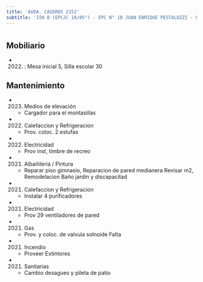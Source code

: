 ```yaml
---
title: 'AVDA. CASEROS 2152'
subtitle: 'JIN B (EPCJC 18/05°) - EPC N° 18 JUAN ENRIQUE PESTALOZZI - ESEA DANZA MASTRAZZI N° 09 - ESEA EN DANZA MASTRAZZI CURSO VOCACIONAL DE DANZA Y EXPRESIÓN CORPORAL JUVENIL N° 01'
---
```


#


## Mobiliario

*  (2022) : Mesa inicial 5, Silla escolar 30 





## Mantenimiento

*  (2023) Medios de elevación 
    + Cargador para el montasiilas

*  (2022) Calefaccion y Refrigeracion 
    + Prov. coloc. 2  estufas

*  (2022) Electricidad 
    + Prov inst, timbre de recreo

*  (2021) Albañileria / Pintura 
    + Reparar piso gimnasio, Reparacion de pared medianera Revisar m2, Remodelacion Baño jardin y discapacitad

*  (2021) Calefaccion y Refrigeracion 
    + Instalar 4 purificadores

*  (2021) Electricidad 
    + Prov 29 ventiladores de pared

*  (2021) Gas 
    + Prov. y coloc. de valvula solnoide Falta

*  (2021) Incendio 
    + Proveer Extintores

*  (2021) Sanitarias 
    + Cambio desagues y pileta de patio




